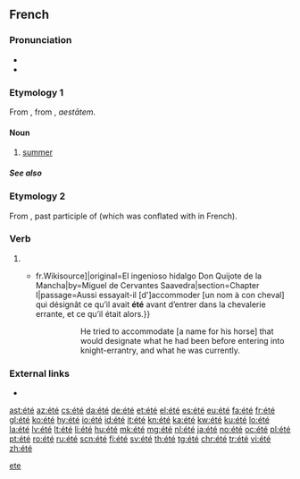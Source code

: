 {{also|ete|-ete|-eté}}
==French==

===Pronunciation===
* {{audio|Fr-été-fr CA.ogg|audio|lang=fr}}
* {{IPA|/e.te/|lang=fr}}

===Etymology 1===
From {{etyl|fro|fr}} {{m|fro|esté}}, from {{etyl|la|fr}} {{m|la|aestās}}, ''aestātem''.

====Noun====
{{fr-noun|m}}

# [[summer]]

=====See also=====
{{table:seasons/fr}}

===Etymology 2===
From {{etyl|la|fr}} {{m|la|status}}, past participle of {{m|la|stare}} (which was conflated with {{m|fr|esse}} in French).

===Verb===
{{fr-past participle|intr=1|sort=ete}}

# {{inflection of|être||past|part|lang=fr}}
#* {{quote-book|year=1837|author=Louis Viardot|title=L’Ingénieux Hidalgo Don Quichotte de la Manche|url=[s:fr: L’Ingénieux Hidalgo Don Quichotte de la Manche{{!}}fr.Wikisource]|original=El ingenioso hidalgo Don Quijote de la Mancha|by=Miguel de Cervantes Saavedra|section=Chapter I|passage=Aussi essayait-il [d']accommoder [un nom à con cheval] qui désignât ce qu’il avait '''été''' avant d’entrer dans la chevalerie errante, et ce qu’il était alors.}}
#*:: He tried to accommodate [a name for his horse] that would designate what he had been before entering into knight-errantry, and what he was currently.

===External links===
* {{R:TLFi}}

[[Category:French palindromes|ete]]

[[ast:été]]
[[az:été]]
[[cs:été]]
[[da:été]]
[[de:été]]
[[et:été]]
[[el:été]]
[[es:été]]
[[eu:été]]
[[fa:été]]
[[fr:été]]
[[gl:été]]
[[ko:été]]
[[hy:été]]
[[io:été]]
[[id:été]]
[[it:été]]
[[kn:été]]
[[ka:été]]
[[kw:été]]
[[ku:été]]
[[lo:été]]
[[la:été]]
[[lv:été]]
[[lt:été]]
[[li:été]]
[[hu:été]]
[[mk:été]]
[[mg:été]]
[[nl:été]]
[[ja:été]]
[[no:été]]
[[oc:été]]
[[pl:été]]
[[pt:été]]
[[ro:été]]
[[ru:été]]
[[scn:été]]
[[fi:été]]
[[sv:été]]
[[th:été]]
[[tg:été]]
[[chr:été]]
[[tr:été]]
[[vi:été]]
[[zh:été]]